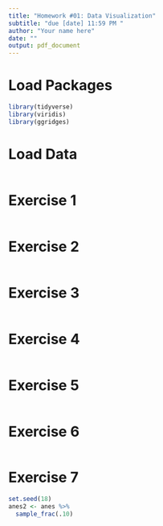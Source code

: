 ```yaml
---
title: "Homework #01: Data Visualization"
subtitle: "due [date] 11:59 PM "
author: "Your name here"
date: ""
output: pdf_document
---
```


# Load Packages

```r
library(tidyverse) 
library(viridis)
library(ggridges)
``` 

# Load Data
```r
```


# Exercise 1

```r
```

# Exercise 2

```r
```

# Exercise 3

```r
```

# Exercise 4

```r
```

# Exercise 5

```r
```

# Exercise 6

```r
```

# Exercise 7

```r
set.seed(18)
anes2 <- anes %>%
  sample_frac(.10)
```

